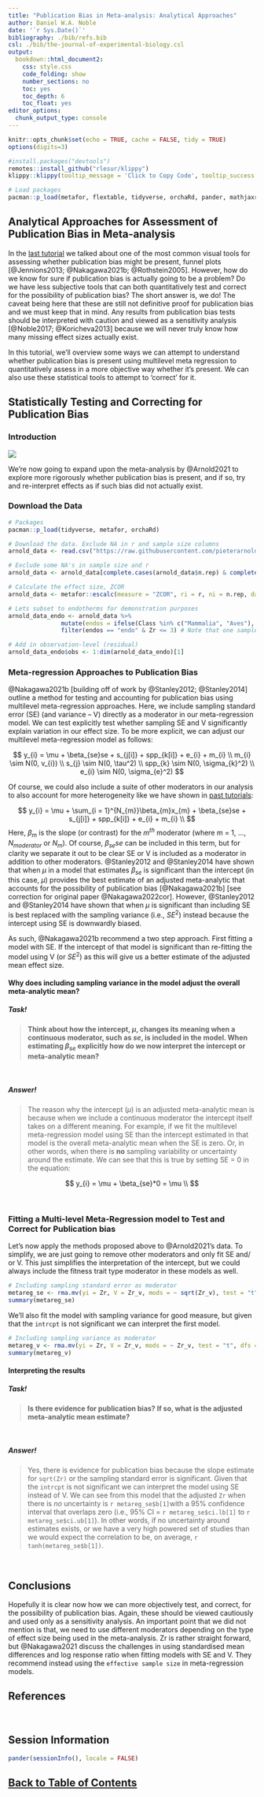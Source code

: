 ```yaml
---
title: "Publication Bias in Meta-analysis: Analytical Approaches"
author: Daniel W.A. Noble
date: '`r Sys.Date()`'
bibliography: ./bib/refs.bib
csl: ./bib/the-journal-of-experimental-biology.csl
output:
  bookdown::html_document2:
    css: style.css
    code_folding: show
    number_sections: no
    toc: yes
    toc_depth: 6
    toc_float: yes
editor_options: 
  chunk_output_type: console
---
```



```r
knitr::opts_chunk$set(echo = TRUE, cache = FALSE, tidy = TRUE)
options(digits=3)
```

```r
#install.packages("devtools")
remotes::install_github("rlesur/klippy")
klippy::klippy(tooltip_message = 'Click to Copy Code', tooltip_success = 'Done', position = 'right', color = "red")

# Load packages
pacman::p_load(metafor, flextable, tidyverse, orchaRd, pander, mathjaxr, equatags, vembedr, magick)

```

## **Analytical Approaches for Assessment of Publication Bias in Meta-analysis**

In the [last tutorial](https://daniel1noble.github.io/meta-workshop/pub-bias1) we talked about one of the most common visual tools for assessing whether publication bias might be present, funnel plots [@Jennions2013; @Nakagawa2021b; @Rothstein2005]. However, how do we know for sure if publication bias is actually going to be a problem? Do we have less subjective tools that can both quantitatively test and correct for the possibility of publication bias? The short answer is, we do! The caveat being here that these are still not definitive proof for publication bias and we must keep that in mind. Any results from publication bias tests should be interpreted with caution and viewed as a sensitivity analysis [@Noble2017; @Koricheva2013] because we will never truly know how many missing effect sizes actually exist.

In this tutorial, we'll overview some ways we can attempt to understand whether publication bias is present using multilevel meta regression to quantitatively assess in a more objective way whether it's present. We can also use these statistical tools to attempt to  'correct' for it. 

## **Statistically Testing and Correcting for Publication Bias**
### Introduction

![](./figs/arnold.png)

We're now going to expand upon the meta-analysis by @Arnold2021 to explore more rigorously whether publication bias is present, and if so, try and re-interpret effects as if such bias did not actually exist. 

### Download the Data

```r
# Packages
pacman::p_load(tidyverse, metafor, orchaRd)

# Download the data. Exclude NA in r and sample size columns
arnold_data <- read.csv("https://raw.githubusercontent.com/pieterarnold/fitness-rmr-meta/main/MR_Fitness_Data_revised.csv")

# Exclude some NA's in sample size and r
arnold_data <- arnold_data[complete.cases(arnold_data$n.rep) & complete.cases(arnold_data$r),]

# Calculate the effect size, ZCOR
arnold_data <- metafor::escalc(measure = "ZCOR", ri = r, ni = n.rep, data = arnold_data, var.names = c("Zr", "Zr_v"))

# Lets subset to endotherms for demonstration purposes
arnold_data_endo <- arnold_data %>% 
               mutate(endos = ifelse(Class %in% c("Mammalia", "Aves"), "endo", "ecto")) %>% 
               filter(endos == "endo" & Zr <= 3) # Note that one sample that was an extreme outlier was removed in the paper.

# Add in observation-level (residual) 
arnold_data_endo$obs <- 1:dim(arnold_data_endo)[1]
```

### Meta-regression Approaches to Publication Bias 

@Nakagawa2021b [building off of work by @Stanley2012; @Stanley2014] outline a method for testing and accounting for publication bias using multilevel meta-regression approaches. Here, we include sampling standard error (SE) (and variance -- V) directly as a moderator in our meta-regression model. We can test explicitly test whether sampling SE and V significantly explain variation in our effect size. To be more explicit, we can adjust our multilevel meta-regression model as follows:

$$
y_{i} = \mu + \beta_{se}se +  s_{j[i]} + spp_{k[i]} + e_{i} + m_{i} \\
m_{i} \sim N(0, v_{i}) \\
s_{j} \sim N(0, \tau^2) \\
spp_{k} \sim N(0, \sigma_{k}^2) \\
e_{i} \sim N(0, \sigma_{e}^2)
$$

Of course, we could also include a suite of other moderators in our analysis to also account for more heterogeneity like we have shown in [past tutorials](https://daniel1noble.github.io/meta-workshop/metaregression):

$$
y_{i} = \mu + \sum_{i = 1}^{N_{m}}\beta_{m}x_{m} + \beta_{se}se +  s_{j[i]} + spp_{k[i]} + e_{i} + m_{i} \\
$$
Here, $\beta_{m}$ is the slope (or contrast) for the $m^{th}$ moderator (where m = 1, ..., $N_{moderator}$ or $N_{m}$). Of course, $\beta_{se}se$ can be included in this term, but for clarity we separate it out to be clear SE or V is included as a moderator in addition to other moderators. @Stanley2012 and @Stanley2014 have shown that when $\mu$ in a model that estimates $\beta_{se}$ is significant than the intercept (in this case, $\mu$) provides the best estimate of an adjusted meta-analytic that accounts for the possibility of publication bias [@Nakagawa2021b] [see correction for original paper @Nakagawa2022cor]. However, @Stanley2012 and @Stanley2014 have shown that when $\mu$ is significant than including SE is best replaced with the sampling variance (i.e., $SE^2$) instead because the intercept using SE is downwardly biased. 

As such, @Nakagawa2021b recommend a two step approach. First fitting a model with SE. If the intercept of that model is significant than re-fitting the model using V (or $SE^2$) as this will give us a better estimate of the adjusted mean effect size.

#### **Why does including sampling variance in the model adjust the overall meta-analytic mean?**  {.tabset .tabset-fade .tabset-pills} 

##### Task! {.tabset .tabset-fade .tabset-pills}
>**Think about how the intercept, $\mu$, changes its meaning when a continuous moderator, such as $se$, is included in the model. When estimating $\beta_{se}$ explicitly how do we now interpret the intercept or meta-analytic mean?**

<br>

##### Answer! {.tabset .tabset-fade .tabset-pills}
>The reason why the intercept ($\mu$) is an adjusted meta-analytic mean is because when we include a continuous moderator the intercept itself takes on a different meaning. For example, if we fit the multilevel meta-regression model using SE than the intercept estimated in that model is the overall meta-analytic mean when the SE is zero. Or, in other words, when there is **no** sampling variability or uncertainty around the estimate. We can see that this is true by setting SE = 0 in the equation:

$$
y_{i} = \mu + \beta_{se}*0  =
\mu  \\
$$

<br>

### Fitting a Multi-level Meta-Regression model to Test and Correct for Publication bias

Let's now apply the methods proposed above to @Arnold2021's data. To simplify, we are just going to remove other moderators and only fit SE and/ or V. This just simplifies the interpretation of the intercept, but we could always include the fitness trait type moderator in these models as well. 

```r
# Including sampling standard error as moderator
metareg_se <- rma.mv(yi = Zr, V = Zr_v, mods = ~ sqrt(Zr_v), test = "t", dfs = "contain", data = arnold_data_endo, random = list(~1|Ref, ~1|obs))
summary(metareg_se)
```

We'll also fit the model with sampling variance for good measure, but given that the `intrcpt` is not significant we can interpret the first model.

```r
# Including sampling variance as moderator
metareg_v <- rma.mv(yi = Zr, V = Zr_v, mods = ~ Zr_v, test = "t", dfs = "contain", data = arnold_data_endo, random = list(~1|Ref, ~1|obs))
summary(metareg_v)
```

#### **Interpreting the results**  {.tabset .tabset-fade .tabset-pills} 

##### Task! {.tabset .tabset-fade .tabset-pills}
>**Is there evidence for publication bias? If so, what is the adjusted meta-analytic mean estimate?**

<br>

##### Answer! {.tabset .tabset-fade .tabset-pills}

>Yes, there is evidence for publication bias because the slope estimate for `sqrt(Zr)` or the sampling standard error is significant. Given that the `intrcpt` is not significant we can interpret the model using SE instead of V. We can see from this model that the adjusted `Zr` when there is *no* uncertainty is `r metareg_se$b[1]`with a 95% confidence interval that overlaps zero (i.e., 95% CI = `r metareg_se$ci.lb[1]` to `r metareg_se$ci.ub[1]`). In other words, if no uncertainty around estimates exists, or we have a very high powered set of studies than we would expect the correlation to be, on average, `r tanh(metareg_se$b[1])`. 

<br>


## **Conclusions**

Hopefully it is clear now how we can more objectively test, and correct, for the possibility of publication bias. Again, these should be viewed cautiously and used only as a sensitivity analysis. An important point that we did not mention is that, we need to use different moderators depending on the type of effect size being used in the meta-analysis. Zr is rather straight forward, but @Nakagawa2021 discuss the challenges in using standardised mean differences and log response ratio when fitting models with SE and V. They recommend instead using the `effective sample size` in meta-regression models. 

## **References**

<div id="refs"></div>
<br> 

## **Session Information**

```r
pander(sessionInfo(), locale = FALSE)
```

## [Back to Table of Contents](https://daniel1noble.github.io/meta-workshop/) {.hide}

<div class="tocify-extend-page" data-unique="tocify-extend-page" style="height: 0;"></div>
